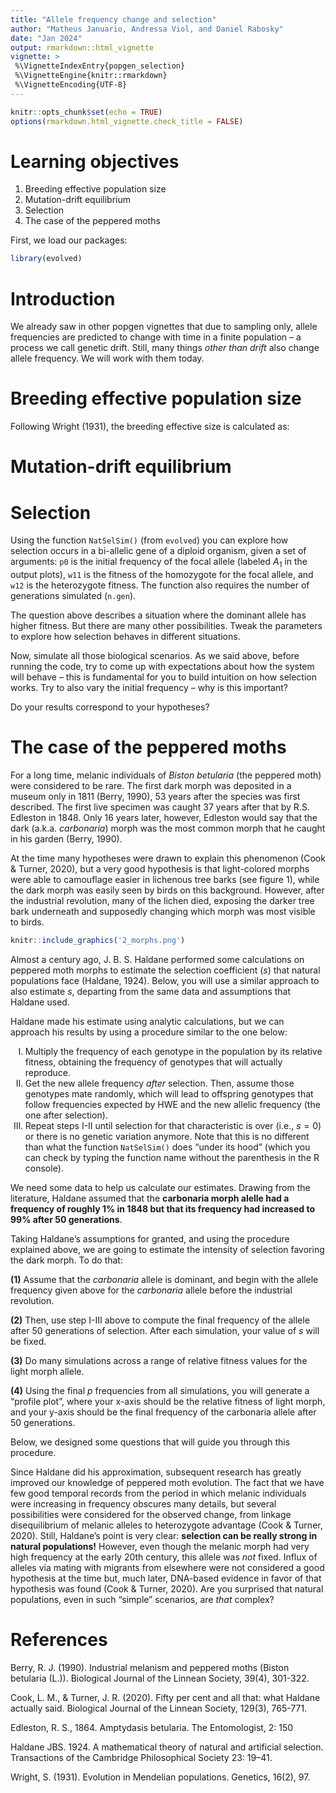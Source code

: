 ```yaml
---
title: "Allele frequency change and selection"
author: "Matheus Januario, Andressa Viol, and Daniel Rabosky"
date: "Jan 2024"
output: rmarkdown::html_vignette
vignette: >
 %\VignetteIndexEntry{popgen_selection}
 %\VignetteEngine{knitr::rmarkdown}
 %\VignetteEncoding{UTF-8}
---
```


```r
knitr::opts_chunk$set(echo = TRUE)
options(rmarkdown.html_vignette.check_title = FALSE)
```

# Learning objectives

1. Breeding effective population size
2. Mutation-drift equilibrium
3. Selection
4. The case of the peppered moths

First, we load our packages:
```r
library(evolved)
```

# Introduction

We already saw in other popgen vignettes that due to sampling only, allele frequencies are predicted to change with time in a finite population -- a process we call genetic drift. Still, many things _other than drift_ also change allele frequency. We will work with them today.

# Breeding effective population size

Following Wright (1931), the breeding effective size is calculated as:

\begin{equation}
N_e = \frac{4N_m N_f}{N_m+N_f}
\end{equation}

\fbox{\begin{minipage}{48em}
Challenge (extra credit question) 1:\\

What ratio of $N_f$ to $N_m$ maximizes $N_e$, relative to the census size? Explain or show your work.\\

Hint 1: Try plotting $N_e$ as a function of $\frac{N_f}{N_m}$. You can create "fake data" for this and plot it with R graphics.\\

Hint 2: Alternatively, you can also try to solve it analytically by considering that $N_{census} = N_f + N_m$.
\end{minipage}}

\fbox{\begin{minipage}{48em}
Question 1:\\

What happens to the above equation under extreme reproductive skew (i.e. one male monopolizes and mates with all females)? Write an equation that represents this. Explain your work.\\

Then, consider what is the limit of this equation, meaning: what is the effective population size when the number of females goes to infinity?

\end{minipage}}

\fbox{\begin{minipage}{48em}
Challenge (extra credit question) 2:\\

In birds, offspring sex is determined by their chromosomal system. Females are the heterogametic sex, having a pair of dissimilar ZW chromosomes, and males have two similar ZZ chromosomes. If the effective size for an autosomal marker is $N_e$, what is the effective size of a Z-linked sequence (a.k.a. a marker), and what is the effective size of a W-linked marker?
\end{minipage}}

# Mutation-drift equilibrium

\fbox{\begin{minipage}{48em}
Question 2:\\

Qualitatively, what is the relationship between the number of new alleles produced per generation and the mutation rate? Assume all mutations produce a unique allele and also an effectively infinite number of possible alleles.\\

Hint: Don't worry about numeric values, but describe the relationship as precisely as you can -- in other words, think about the shape of the relationship.
\end{minipage}}

\fbox{\begin{minipage}{48em}
Question 3:\\

A population with 100,000,000 individuals that was previously at mutation-drift equilibrium undergoes a severe population contraction to only 1,000 individuals. This new census size remains until you stop sampling that population. Assuming that the population conforms to Wright-Fisher assumptions (except during the bottleneck), plot the heterozygosity through time if the mutation rate is $\mu = 10^{-5}$. Assume census size is equal to effective population size during the two phases of population size. Do not forget to plot the initial heterozygosity. 
\end{minipage}}

\fbox{\begin{minipage}{48em}
Question 4:\\

Consider the heterozygosity after the bottleneck. Answer using at maximum two sentences: why would the temporal behavior of heterozygosity, as modeled in question 3, be stable if we saw in the drift vignette that the heterozygosity is expected to decay with time?
\end{minipage}}

\fbox{\begin{minipage}{48em}
Question 5:\\

In a population, the probability of picking two alleles that are identical-by-state is 0.75. Assuming mutation-drift equilibrium, what is the effective size of the population?\\

Hint: We are expecting an equation as the answer. You can keep the $\mu$ term as a constant in your answer.
\end{minipage}}

\fbox{\begin{minipage}{48em}
Challenge (extra credit question) 3:\\ 

Using R, plot 2 qualitatively different temporal patterns of census size that could result in the same overall $N_e$. Don't forget to add code showing that the two effective sizes are the same.
\end{minipage}}

# Selection

\fbox{\begin{minipage}{48em}
Question 6:\\

Consider a population of a diploid organism, initially at HWE frequencies where allele $B$ has frequency $p$. At some point, the environment changes. Although population size is constant, the adult $b$ homozygotes have ninety percent of the survivorship that $B$ homozygotes and heterozygotes have.\\

What is the relative fitness of each genotype?
\end{minipage}}

Using the function `NatSelSim()` (from `evolved`) you can explore how selection occurs in a bi-allelic gene of a diploid organism, given a set of arguments: `p0` is the initial frequency of the focal allele (labeled $A_1$ in the output plots), `w11` is the fitness of the homozygote for the focal allele, and `w12` is the heterozygote fitness. The function also requires the number of generations simulated (`n.gen`).

\fbox{\begin{minipage}{48em}
Question 7:\\ 

If $q = 0.9$ before the environmental change discussed in question 6, and considering the next 100 generations, answer:\\

(A) What command line would simulate the above scenario, using the function NatSelSim()?\\Hint: There are two ways to describe this situation in the function; make sure you are clear which allele you are assigning as $A_1$. It may be helpful to plot the scenario from both perspectives ($B$ as focal allele and $b$ as focal allele).\\ 

(B) Include the simulated plot in your lab. Briefly describe the behavior of:\\

(I) $q$ through each generation of selection, including comments on the rate of change.\\
(II) the frequency of genotypes through each generation of selection\\
(III) the mean population fitness at each generation of selection\\
\\
Hint: Comment a bit on the role of the heterozygote in the simulations. 
\end{minipage}}

The question above describes a situation where the dominant allele has higher fitness. But there are many other possibilities. Tweak the parameters to explore how selection behaves in different situations.

\fbox{\begin{minipage}{48em}
Question 8:

Describe mathematically or verbally which values for parameters w11, w12, and w22 would simulate a situation with:\\

(A) Heterozygote disadvantage\\
(B) A recessive lethal genetic disease\\
(C) A codominant disadvantageous allele\\
(D) Heterozygote advantage\\

Note, this question does not require the actual simulations to be run.

\end{minipage}}

Now, simulate all those biological scenarios. As we said above, before running the code, try to come up with expectations about how the system will behave -- this is fundamental for you to build intuition on how selection works. Try to also vary the initial frequency -- why is this important?

Do your results correspond to your hypotheses?

# The case of the peppered moths

For a long time, melanic individuals of _Biston betularia_ (the peppered moth) were considered to be rare. The first dark morph was deposited in a museum only in 1811 (Berry, 1990), 53 years after the species was first described. The first live specimen was caught 37 years after that by R.S. Edleston in 1848. Only 16 years later, however, Edleston would say that the dark (a.k.a. _carbonaria_) morph was the most common morph that he caught in his garden (Berry, 1990). 

At the time many hypotheses were drawn to explain this phenomenon (Cook & Turner, 2020), but a very good hypothesis is that light-colored morphs were able to camouflage easier in lichenous tree barks (see figure 1), while the dark morph was easily seen by birds on this background. However, after the industrial revolution, many of the lichen died, exposing the darker tree bark underneath and supposedly changing which morph was most visible to birds.

```r
knitr::include_graphics('2_morphs.png')
```

Almost a century ago, J. B. S. Haldane performed some calculations on peppered moth morphs to estimate the selection coefficient ($s$) that natural populations face (Haldane, 1924). Below, you will use a similar approach to also estimate $s$, departing from the same data and assumptions that Haldane used.

Haldane made his estimate using analytic calculations, but we can approach his results by using a procedure similar to the one below:

(I) Multiply the frequency of each genotype in the population by its relative fitness, obtaining the frequency of genotypes that will actually reproduce.
(II) Get the new allele frequency _after_ selection. Then, assume those genotypes mate randomly, which will lead to offspring genotypes that follow frequencies expected by HWE and the new allelic frequency (the one after selection).
(III) Repeat steps I-II until selection for that characteristic is over (i.e., $s = 0$) or there is no genetic variation anymore. Note that this is no different than what the function `NatSelSim()` does "under its hood" (which you can check by typing the function name without the parenthesis in the R console).

We need some data to help us calculate our estimates. Drawing from the literature, Haldane assumed that the **carbonaria morph alelle had a frequency of roughly 1% in 1848 but that its frequency had increased to 99% after 50 generations**.

Taking Haldane's assumptions for granted, and using the procedure explained above, we are going to estimate the intensity of selection favoring the dark morph. To do that:

**(1)** Assume that the _carbonaria_ allele is dominant, and begin with the allele frequency given above for the _carbonaria_ allele before the industrial revolution.

**(2)** Then, use step I-III above to compute the final frequency of the allele after 50 generations of selection. After each simulation, your value of $s$ will be fixed. 

**(3)** Do many simulations across a range of relative fitness values for the light morph allele. 

**(4)** Using the final $p$ frequencies from all simulations, you will generate a "profile plot", where your x-axis should be the relative fitness of light morph, and your y-axis should be the final frequency of the carbonaria allele after 50 generations.

Below, we designed some questions that will guide you through this procedure.

\fbox{\begin{minipage}{48em}
Question 9:\\

If the dark morph has 1.1x higher fitness than the light morph, what are the relative fitnesses of each genotype? \\

Graduate students should note that this is an important idea to understand because the literature will report fitness advantages sometimes as relative advantage and sometimes as relative disadvantage. So, being able to convert between them is an important skill.
\end{minipage}}

\fbox{\begin{minipage}{48em}
Question 10:\\

Without executing any code, answer: will the model result be different if you use advantage of the dark morph or disadvantage of the light morph as the basis for your calculation?
\end{minipage}}

\fbox{\begin{minipage}{48em}
Challenge (extra credit question) 4:\\

Based on the information we drew from the literature, Haldane (1924) concluded that the selective advantage of the dark allele "must be fifty percent greater than that of the recessives". Do you agree with that? Why?\\

Hint: Consider how you would make a plot that shows how the selective advantage covaries with the final frequency of the carbonaria allele. Take another look at point (4) above.
\end{minipage}}

\fbox{\begin{minipage}{48em}
Challenge (extra credit question) 5:\\

If the carbonaria allele is recessive, does your above answer change? If so, how?
\end{minipage}}

\fbox{\begin{minipage}{48em}
Question 11:\\

What would happen to the peppered moth population if one of the morphs had, for a very long time, an absolute (i.e. not relative) fitness of 0.8? Could this occur given what we know about the peppered moth population changes over time? Justify your answer.

Hint: Remember the population growth curves you made in lab 01.
\end{minipage}}

\fbox{\begin{minipage}{48em}
Question 12:\\

Now, integrating results from all the labs up to now, discuss why selection is expected to be more efficient in promoting evolutionary change in populations with larger effective size.
\end{minipage}}

Since Haldane did his approximation, subsequent research has greatly improved our knowledge of peppered moth evolution. The fact that we have few good temporal records from the period in which melanic individuals were increasing in frequency obscures many details, but several possibilities were considered for the observed change, from linkage disequilibrium of melanic alleles to heterozygote advantage (Cook & Turner, 2020). Still, Haldane's point is very clear: **selection can be really strong in natural populations!** However, even though the melanic morph had very high frequency at the early 20th century, this allele was _not_ fixed. Influx of alleles via mating with migrants from elsewhere were not considered a good hypothesis at the time but, much later, DNA-based evidence in favor of that hypothesis was found (Cook & Turner, 2020). Are you surprised that natural populations, even in such "simple" scenarios, are _that_ complex?

# References

Berry, R. J. (1990). Industrial melanism and peppered moths (Biston betularia (L.)). Biological Journal of the Linnean Society, 39(4), 301-322.

Cook, L. M., & Turner, J. R. (2020). Fifty per cent and all that: what Haldane actually said. Biological Journal of the Linnean Society, 129(3), 765-771.

Edleston, R. S., 1864. Amptydasis betularia. The Entomologist, 2: 150

Haldane JBS. 1924. A mathematical theory of natural
and artificial selection. Transactions of the Cambridge
Philosophical Society 23: 19–41.

Wright, S. (1931). Evolution in Mendelian populations. Genetics, 16(2), 97.
